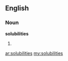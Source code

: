 ==English==

===Noun===
'''solubilities'''

# {{plural of|[[solubility]]}}

[[ar:solubilities]]
[[my:solubilities]]